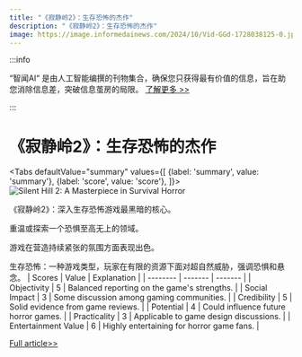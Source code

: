 ```yaml
---
title: "《寂静岭2》：生存恐怖的杰作"
description: "《寂静岭2》：生存恐怖的杰作"
image: https://image.informedainews.com/2024/10/Vid-GGd-1728038125-0.jpg
---
```



:::info

“智闻AI“ 是由人工智能编撰的刊物集合，确保您只获得最有价值的信息，旨在助您消除信息差，突破信息茧房的局限。  [了解更多 >>](/)

:::

# 《寂静岭2》：生存恐怖的杰作


<Tabs
	defaultValue="summary"
	values={[
	{label: 'summary', value: 'summary'},
	{label: 'score', value: 'score'},
]}>
<TabItem value="summary">
<img
  src="https://image.informedainews.com/2024/10/Vid-GGd-1728038125-0.jpg"
  alt="Silent Hill 2: A Masterpiece in Survival Horror"
/>



《寂静岭2》：深入生存恐怖游戏最黑暗的核心。

重温或探索一个恐惧至高无上的领域。

游戏在营造持续紧张的氛围方面表现出色。

生存恐怖：一种游戏类型，玩家在有限的资源下面对超自然威胁，强调恐惧和悬念。
</TabItem>
<TabItem value="score">
	| Scores     | Value   | Explanation |
	| -------- | ------- | ------- |
	| Objectivity  | 5    | Balanced reporting on the game's strengths.    |
	| Social Impact | 3     | Some discussion among gaming communities.    |
	| Credibility    | 5    | Solid evidence from game reviews.    |
	| Potential    | 4    | Could influence future horror games.    |
	| Practicality    | 3    | Applicable to game design discussions.    |
	| Entertainment Value    | 6    | Highly entertaining for horror game fans.    |
</TabItem>
</Tabs>

[Full article>>](https://www.ign.com/articles/silent-hill-2-2024-review)
